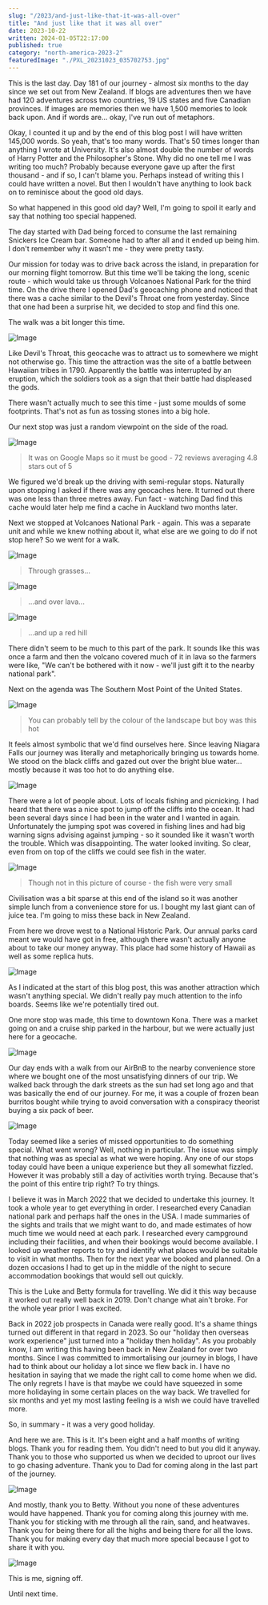 ```yaml
---
slug: "/2023/and-just-like-that-it-was-all-over"
title: "And just like that it was all over"
date: 2023-10-22
written: 2024-01-05T22:17:00
published: true
category: "north-america-2023-2"
featuredImage: "./PXL_20231023_035702753.jpg"
---
```


This is the last day. Day 181 of our journey - almost six months to the day since we set out from New Zealand. If blogs are adventures then we have had 120 adventures across two countries, 19 US states and five Canadian provinces. If images are memories then we have 1,500 memories to look back upon. And if words are... okay, I've run out of metaphors.

Okay, I counted it up and by the end of this blog post I will have written 145,000 words. So yeah, that's too many words. That's 50 times longer than anything I wrote at University. It's also almost double the number of words of Harry Potter and the Philosopher's Stone. Why did no one tell me I was writing too much? Probably because everyone gave up after the first thousand - and if so, I can't blame you. Perhaps instead of writing this I could have written a novel. But then I wouldn't have anything to look back on to reminisce about the good old days.

So what happened in this good old day? Well, I'm going to spoil it early and say that nothing too special happened.

The day started with Dad being forced to consume the last remaining Snickers Ice Cream bar. Someone had to after all and it ended up being him. I don't remember why it wasn't me - they were pretty tasty.

Our mission for today was to drive back across the island, in preparation for our morning flight tomorrow. But this time we'll be taking the long, scenic route - which would take us through Volcanoes National Park for the third time. On the drive there I opened Dad's geocaching phone and noticed that there was a cache similar to the Devil's Throat one from yesterday. Since that one had been a surprise hit, we decided to stop and find this one.

The walk was a bit longer this time.

![Image](PXL_20231022_195042013.jpg)

Like Devil's Throat, this geocache was to attract us to somewhere we might not otherwise go. This time the attraction was the site of a battle between Hawaiian tribes in 1790. Apparently the battle was interrupted by an eruption, which the soldiers took as a sign that their battle had displeased the gods.

There wasn't actually much to see this time - just some moulds of some footprints. That's not as fun as tossing stones into a big hole.

Our next stop was just a random viewpoint on the side of the road.

![Image](PXL_20231022_203501461.jpg)

> It was on Google Maps so it must be good - 72 reviews averaging 4.8 stars out of 5

We figured we'd break up the driving with semi-regular stops. Naturally upon stopping I asked if there was any geocaches here. It turned out there was one less than three metres away. Fun fact - watching Dad find this cache would later help me find a cache in Auckland two months later.

Next we stopped at Volcanoes National Park - again. This was a separate unit and while we knew nothing about it, what else are we going to do if not stop here? So we went for a walk.

![Image](PXL_20231022_210848549.jpg)

> Through grasses...

![Image](PXL_20231022_211355112.jpg)

> ...and over lava...

![Image](PXL_20231022_214036548.jpg)

> ...and up a red hill

There didn't seem to be much to this part of the park. It sounds like this was once a farm and then the volcano covered much of it in lava so the farmers were like, "We can't be bothered with it now - we'll just gift it to the nearby national park".

Next on the agenda was The Southern Most Point of the United States.

![Image](PXL_20231022_223818765.jpg)

> You can probably tell by the colour of the landscape but boy was this hot

It feels almost symbolic that we'd find ourselves here. Since leaving Niagara Falls our journey was literally and metaphorically bringing us towards home. We stood on the black cliffs and gazed out over the bright blue water... mostly because it was too hot to do anything else.

![Image](PXL_20231022_222451001.jpg)

There were a lot of people about. Lots of locals fishing and picnicking. I had heard that there was a nice spot to jump off the cliffs into the ocean. It had been several days since I had been in the water and I wanted in again. Unfortunately the jumping spot was covered in fishing lines and had big warning signs advising against jumping - so it sounded like it wasn't worth the trouble. Which was disappointing. The water looked inviting. So clear, even from on top of the cliffs we could see fish in the water.

![Image](PXL_20231022_222843282.jpg)

> Though not in this picture of course - the fish were very small

Civilisation was a bit sparse at this end of the island so it was another simple lunch from a convenience store for us. I bought my last giant can of juice tea. I'm going to miss these back in New Zealand.

From here we drove west to a National Historic Park. Our annual parks card meant we would have got in free, although there wasn't actually anyone about to take our money anyway. This place had some history of Hawaii as well as some replica huts.

![Image](PXL_20231023_004851782.jpg)

As I indicated at the start of this blog post, this was another attraction which wasn't anything special. We didn't really pay much attention to the info boards. Seems like we're potentially tired out.

One more stop was made, this time to downtown Kona. There was a market going on and a cruise ship parked in the harbour, but we were actually just here for a geocache.

![Image](PXL_20231023_022812887.jpg)

Our day ends with a walk from our AirBnB to the nearby convenience store where we bought one of the most unsatisfying dinners of our trip. We walked back through the dark streets as the sun had set long ago and that was basically the end of our journey. For me, it was a couple of frozen bean burritos bought while trying to avoid conversation with a conspiracy theorist buying a six pack of beer.

![Image](PXL_20231023_035702753.jpg)

Today seemed like a series of missed opportunities to do something special. What went wrong? Well, nothing in particular. The issue was simply that nothing was as special as what we were hoping. Any one of our stops today could have been a unique experience but they all somewhat fizzled. However it was probably still a day of activities worth trying. Because that's the point of this entire trip right? To try things.

I believe it was in March 2022 that we decided to undertake this journey. It took a whole year to get everything in order. I researched every Canadian national park and perhaps half the ones in the USA. I made summaries of the sights and trails that we might want to do, and made estimates of how much time we would need at each park. I researched every campground including their facilities, and when their bookings would become available. I looked up weather reports to try and identify what places would be suitable to visit in what months. Then for the next year we booked and planned. On a dozen occasions I had to get up in the middle of the night to secure accommodation bookings that would sell out quickly.

This is the Luke and Betty formula for travelling. We did it this way because it worked out really well back in 2019. Don't change what ain't broke. For the whole year prior I was excited.

Back in 2022 job prospects in Canada were really good. It's a shame things turned out different in that regard in 2023. So our "holiday then overseas work experience" just turned into a "holiday then holiday". As you probably know, I am writing this having been back in New Zealand for over two months. Since I was committed to immortalising our journey in blogs, I have had to think about our holiday a lot since we flew back in. I have no hesitation in saying that we made the right call to come home when we did. The only regrets I have is that maybe we could have squeezed in some more holidaying in some certain places on the way back. We travelled for six months and yet my most lasting feeling is a wish we could have travelled more.

So, in summary - it was a very good holiday.

And here we are. This is it. It's been eight and a half months of writing blogs. Thank you for reading them. You didn't need to but you did it anyway. Thank you to those who supported us when we decided to uproot our lives to go chasing adventure. Thank you to Dad for coming along in the last part of the journey.

![Image](PXL_20231022_224032858.jpg)

And mostly, thank you to Betty. Without you none of these adventures would have happened. Thank you for coming along this journey with me. Thank you for sticking with me through all the rain, sand, and heatwaves. Thank you for being there for all the highs and being there for all the lows. Thank you for making every day that much more special because I got to share it with you.

![Image](PXL_20231022_224002199.jpg)

This is me, signing off.

Until next time.
